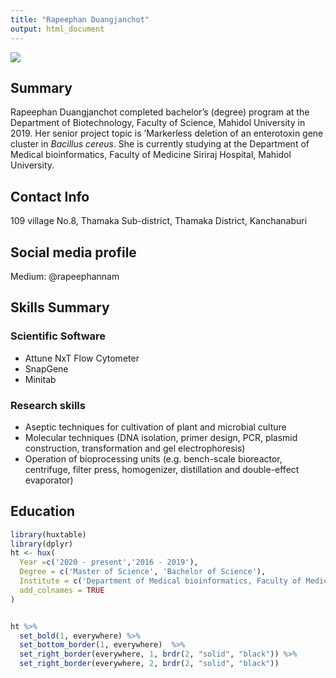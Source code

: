 ```yaml
---
title: "Rapeephan Duangjanchot"
output: html_document
---
```


![](Nam.jpg)

## Summary 

Rapeephan Duangjanchot completed bachelor’s (degree) program at the Department of Biotechnology, Faculty of Science, Mahidol University in 2019. Her senior project topic is ‘Markerless deletion of an enterotoxin gene cluster in *Bacillus cereus*. She is currently studying at the Department of Medical bioinformatics, Faculty of Medicine Siriraj Hospital, Mahidol University. 

## Contact Info
109 village No.8, Thamaka Sub-district, Thamaka District, Kanchanaburi

## Social media profile
Medium: @rapeephannam

## Skills Summary 

### Scientific Software

- Attune NxT Flow Cytometer 
- SnapGene
- Minitab  


### Research skills 

- Aseptic techniques for cultivation of plant and microbial culture
- Molecular techniques (DNA isolation, primer design, PCR, plasmid construction, 
transformation and gel electrophoresis)
- Operation of bioprocessing units (e.g. bench-scale bioreactor, centrifuge, filter 
press, homogenizer, distillation and double-effect evaporator) 

## Education

```r

library(huxtable)
library(dplyr) 
ht <- hux(
  Year =c('2020 - present','2016 - 2019'),
  Degree = c('Master of Science', 'Bachelor of Science'),
  Institute = c('Department of Medical bioinformatics, Faculty of Medicine Siriraj Hospital, Mahidol University','Department of Biotechnology, Faculty of Science, Mahidol University, Thailand'),
  add_colnames = TRUE
)


ht %>% 
  set_bold(1, everywhere) %>%
  set_bottom_border(1, everywhere)  %>%
  set_right_border(everywhere, 1, brdr(2, "solid", "black")) %>%
  set_right_border(everywhere, 2, brdr(2, "solid", "black"))


```